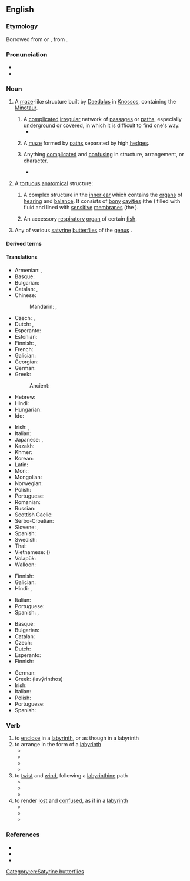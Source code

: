 {{also|Labyrinth}}
==English==
{{wikipedia}}

===Etymology===
Borrowed from {{bor|en|fr|labyrinthe}} or {{bor|en|la|labyrinthus}}, from {{der|en|grc|λᾰβύρῐνθος||a maze}}.

===Pronunciation===
* {{IPA|en|/ˈlæb.ə.ɹɪnθ/|/ˈlæb.ɹɪnθ/}}
* {{audio|en|en-us-labyrinth.ogg|Audio (General American)}}

===Noun===
{{en-noun}}

# {{lb|en|Greek mythology}} A [[maze]]-like structure built by [[Daedalus]] in [[Knossos]], containing the [[Minotaur]].
## A [[complicated]] [[irregular]] network of [[passage]]s or [[path]]s, especially [[underground]] or [[cover]]ed, in which it is difficult to find one's way.
##* {{quote-book|en|year=1837|author={{w|Letitia Elizabeth Landon}}|title=Ethel Churchill|volume=3|pages=264-265|text=Mrs. Churchill liked the interminable '''labyrinths''' of the Cyrus and the Cassandra, because she had liked them in the days of her girlhood. Youth identifies itself with the romance; it is the heroic knight, or the lovely lady, of which it reads; it lives amid those fine creations; its sweetest hours are given to dreams which soon "Fade into the light of common day."}}
##: {{syn|en|maze}}
## {{lb|en|gardening}} A [[maze]] formed by [[path]]s separated by high [[hedge]]s.
## {{lb|en|by extension}} Anything [[complicated]] and [[confusing]] in structure, arrangement, or character.
##* {{quote-journal|en|author=Neil Hegarty|title=Hidden City: Adventures and Explorations in Dublin by Karl Whitney, review: 'a necessary corrective' &#91;print version: Re-Joycing in Dublin, p.&nbsp;R25&#93;|url=http://www.telegraph.co.uk/culture/books/bookreviews/11047906/Hidden-City-Adventures-and-Explorations-in-Dublin-by-Karl-Whitney-review-a-necessary-corrective.html|work={{w|The Daily Telegraph}} (Review)|date=23 August 2014|passage=Whitney is absorbed especially by Dublin's unglamorous interstitial zones: the new housing estates and '''labyrinths''' of roads, watercourses and railways where the city peters into its commuter belt.}}
# {{lb|en|anatomy}} A [[tortuous]] [[anatomical]] structure:
## {{lb|en|anatomy}} A complex structure in the [[inner ear]] which contains the [[organ]]s of [[hearing]] and [[balance]]. It consists of [[bony]] [[cavity|cavities]] (the {{w|bony labyrinth}}) filled with fluid and lined with [[sensitive]] [[membrane]]s (the {{w|membranous labyrinth}}).
## {{lb|en|zoology}} An accessory [[respiratory]] [[organ]] of certain [[fish]].
# Any of various [[satyrine]] [[butterfly|butterflies]] of the [[genus]] {{taxlink|Neope|genus|ver=190708}}.

====Derived terms====
{{der3|en
|labyrinthal
|labyrinthial
|labyrinthian
|labyrinthic
|labyrinthical
|labyrinthiform
|labyrinthine
|labyrinth seal
}}

====Translations====
{{trans-top|maze}}
* Armenian: {{t+|hy|լաբիրինթոս}}, {{t+|hy|բավիղ}}
* Basque: {{t+|eu|labirinto}}
* Bulgarian: {{t+|bg|лабиринт|m}}
* Catalan: {{t+|ca|laberint|m}}, {{t+|ca|dèdal|m}}
* Chinese:
*: Mandarin: {{t+|cmn|迷宮|sc=Hani}}, {{t+|cmn|迷宫|tr=mígōng|sc=Hani}}
* Czech: {{t+|cs|labyrint|m}}, {{t+|cs|bludiště|n}}
* Dutch: {{t+|nl|doolhof|m}}, {{t+|nl|labyrint|n}}
* Esperanto: {{t+|eo|labirinto}}
* Estonian: {{t|et|labürint}}
* Finnish: {{t+|fi|labyrintti}}, {{t+|fi|sokkelo}}
* French: {{t+|fr|labyrinthe|m}}
* Galician: {{t+|gl|labirinto|m}}
* Georgian: {{t-needed|ka}}
* German: {{t+|de|Labyrinth|n}}
* Greek: {{t+|el|λαβύρινθος|m}}
*: Ancient: {{t|grc|λαβύρινθος|m}}
* Hebrew: {{t+|he|מבוך|m|tr=mavókh}}
* Hindi: {{t+|hi|भूलभुलैयाँ|m}}
* Hungarian: {{t+|hu|labirintus}}
* Ido: {{t+|io|labirinto}}
{{trans-mid}}
* Irish: {{t+|ga|lúbra|m}}, {{t|ga|cathair ghríobháin|f}}
* Italian: {{t+|it|labirinto|m}}
* Japanese: {{t+|ja|迷路|tr=めいろ, meiro|sc=Jpan}}, {{t+|ja|迷宮|tr=めいきゅう, meikyū|sc=Jpan}}
* Kazakh: {{t|kk|шытырман}}
* Khmer: {{t+|km|របត់|tr=rɔbɑt|sc=Khmr}}
* Korean: {{t+|ko|미로(迷路)}}
* Latin: {{t|la|labyrinthus}}
* Mon::{{t|mnw|ဝၚ်ဂပဝ်}}
* Mongolian: {{t-needed|mn}}
* Norwegian: {{t+|no|labyrint|m}}
* Polish: {{t+|pl|labirynt|m}}
* Portuguese: {{t+|pt|labirinto|m}}
* Romanian: {{t+|ro|labirint}}
* Russian: {{t+|ru|лабири́нт|m}}
* Scottish Gaelic: {{t|gd|ioma-shlighe|f}}
* Serbo-Croatian: {{t|sh|labirint}}
* Slovene: {{t+|sl|labirint|m}}, {{t+|sl|blodnjak|m}}
* Spanish: {{t+|es|laberinto|m}}
* Swedish: {{t+|sv|labyrint|c}}
* Thai: {{t-needed|th}}
* Vietnamese: {{t+|vi|mê cung}} ({{t|vi|迷宮}})
* Volapük: {{t|vo|labüren}}
* Walloon: {{t+|wa|labrin|m}}
{{trans-bottom}}

{{trans-top|anything complicated or confusing}}
* Finnish: {{t+|fi|labyrintti}}
* Galician: {{t+|gl|labirinto|m}}
* Hindi: {{t+|hi|भूलभुलैयाँ|m}}, {{t+|hi|उलझन|f}}
{{trans-mid}}
* Italian: {{t+|it|meandro|m}}
* Portuguese: {{t+|pt|labirinto|m}}
* Spanish: {{t+|es|laberinto|m}}, {{t+|es|dédalo|m}}
{{trans-bottom}}

{{trans-top|part of inner ear}}
* Basque: {{t+|eu|labirinto}}
* Bulgarian: {{t+|bg|лабиринт|m}}
* Catalan: {{t+|ca|laberint|m}}
* Czech: {{t+|cs|labyrint|m}}
* Dutch: {{t+|nl|labyrint|n}}
* Esperanto: {{t+|eo|labirinto}}
* Finnish: {{t+|fi|labyrintti}}
{{trans-mid}}
* German: {{t+|de|Labyrinth|n}}
* Greek: {{t+|el|λαβύρινθος|m}} (lavýrinthos)
* Irish: {{t+|ga|lúbra|m}}
* Italian: {{t+|it|labirinto|m}}
* Polish: {{t+|pl|błędnik|m}}
* Portuguese: {{t+|pt|labirinto|m}}
* Spanish: {{t+|es|laberinto|m}}
{{trans-bottom}}

===Verb===
{{en-verb}}

# to [[enclose]] in a [[labyrinth]], or as though in a labyrinth
# to arrange in the form of a [[labyrinth]]
#* {{quote-book|en|year=1898 |title=Missionary Review of the World - Volume 21 |author=|page=178 |ISBN=|passage=It is said to have been '''labyrinthed''' by secret exits and cunning contrivances to facilitate the escape of fugitives from the law.}}
#* {{quote-book|en|year=1963 |title=Water & Sewage Works - Volume 110 |author=|page=43 |ISBN=|passage=By '''labyrinthing''', close axial running clearances can be increased without reducing efficiency. }}
#* {{quote-book|en|year=1998  |title=Diagnostics for Experimental Thermonuclear Fusion Reactors |author=Peter E. Stott, Giuseppe Gorini, Paolo Prandoni |page= |ISBN=|passage=In the ports the transmission path is often '''labyrinthed''' through shielding but the peculiar requirement of straight beams has been considered. }}
#* {{quote-book|en|year=2011 |title=Mercury Cadmium Telluride: Growth, Properties and Applications|author=Peter Capper, James Garland |page= |ISBN=|passage=The element illustrated has been ''''labyrinthed'''' to improve its performance. }}
# to [[twist]] and [[wind]], following a [[labyrinthine]] path
#* {{quote-book|en|year=1917  |title=Vagabonding Down the Andes|author=Harry Alverson Franck |page=313 |ISBN=|passage=We '''labyrinthed''' through it, meeting scores of panty-clad and moccasined Indians and barefoot women and girls toiling marketward under atrocious burdens; for the day was Sunday. }}
#* {{quote-book|en|year=2000  |title=Counter-Clockwise |author=James Cook |page=90 |ISBN=|passage=Hands clasped together, Linda and Ron walked through the huge doorway leading to the hall that would '''labyrinth''' it's way to the parking lot. }}
#* {{quote-book|en|year=2017  |title=The Djinn Falls in Love and Other Stories|author=Mahvesh Murad, Jared Shurin, Neil Gaiman |page= |ISBN=|passage=I'm far from home, '''labyrinthing''' through unfamiliar alleys, before I find the right house.}}
# to render [[lost]] and [[confused]], as if in a [[labyrinth]]
#* {{quote-book|en|year=1886 |title=History of Cumberland County, Pennsylvania |author=Pliny A. Durant |page=52 |ISBN=|passage=They arrive at their different destinations long before day, and make their attack about day-break, and seldom fail to kill or make prisoners of the whole family, as the people know nothing of the matter until they are thus '''labyrinthed'''.}}
#* {{quote-book|en|year=1951 |title=New Mexico Quarterly - Volumes 21-22 |author=|page= |ISBN=|passage=He favored, he said, "a kind of half-sleep where I '''labyrinthed''' myself."}}
#* {{quote-book|en|year=1995 |title=Theirs but to do and die|author=Patrick Waddington |page=148 |ISBN=|passage=Above all, he flatters the men by emphasising their numerical victory: a British regiment may have turned into a troop, but it left behind it ''''labyrinthed''' legions' of dead Russians. }}

===References===
* {{R:OED2}}
* {{R:Lexico}}
* {{R:MWO}}

[[Category:en:Satyrine butterflies]]